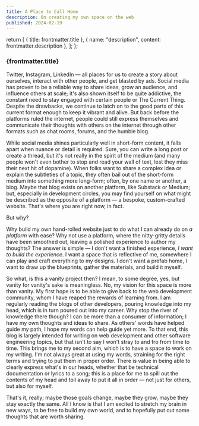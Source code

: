 ```yaml
---
title: A Place to Call Home
description: On creating my own space on the web
published: 2024-02-19
---
```


  return [
    { title: frontmatter.title },
    { name: "description", content: frontmatter.description },
  ];
};

### {frontmatter.title}

Twitter, Instagram, LinkedIn — all places for us to create a story about ourselves, interact with other people, and get blasted by ads. Social media has proven to be a reliable way to share ideas, grow an audience, and influence others at scale; it's also shown itself to be quite addictive, the constant need to stay engaged with certain people or The Current Thing. Despite the drawbacks, we continue to latch on to the good parts of this current format enough to keep it vibrant and alive. But back before the platforms ruled the internet, people could still express themselves and communicate their thoughts with others on the internet through other formats such as chat rooms, forums, and the humble blog.

While social media shines particularly well in short-form content, it falls apart when nuance or detail is required. Sure, you can write a long post or create a thread, but it's not really in the spirit of the medium (and many people won't even bother to stop and read your wall of text, lest they miss their next hit of dopamine). When folks want to share a complex idea or explain the subtleties of a topic, they often bail out of the short-form medium into something more long-form; often, by one name or another, a blog. Maybe that blog exists on another platform, like Substack or Medium; but, especially in development circles, you may find yourself on what might be described as the opposite of a platform — a bespoke, custom-crafted website. That's where you are right now, in fact.

But why?

Why build my own hand-rolled website just to do what I can already do on <i>a platform</i> with ease? Why not use a platform, where the nitty-gritty details have been smoothed out, leaving a polished experience to author my thoughts? The answer is simple — I don't want a finished experience, <i>I want to build the experience</i>. I want a space that is reflective of me, somewhere I can play and craft everything to my designs. I don't want a prefab home, I want to draw up the blueprints, gather the materials, and build it myself.

So what, is this a vanity project then? I mean, to some degree, yes, but vanity for vanity's sake is meaningless. No, my vision for this space is more than vanity. My first hope is to be able to give back to the web development community, whom I have reaped the rewards of learning from. I am regularly reading the blogs of other developers, pouring knowledge into my head, which is in turn poured out into my career. Why stop the river of knowledge there though? I can be more than a consumer of information; I have my own thoughts and ideas to share. As others' words have helped guide my path, I hope my words can help guide yet more. To that end, this blog is largely intended for writing on web development and other software engineering topics, but that isn't to say I won't stray to and fro from time to time. This brings me to my second aim, which is to have a space to work on my writing. I'm not always great at using my words, straining for the right terms and trying to put them in proper order. There is value in being able to clearly express what's in our heads, whether that be technical documentation or lyrics to a song; this is a place for me to spill out the contents of my head and toil away to put it all in order — not just for others, but also for myself.

That's it, really; maybe those goals change, maybe they grow, maybe they stay exactly the same. All I know is that I am excited to stretch my brain in new ways, to be free to build my own world, and to hopefully put out some thoughts that are worth sharing.
